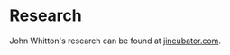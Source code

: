 # Research

John Whitton's research can be found at [jincubator.com](https://www.jincubator.com/research/intro).
